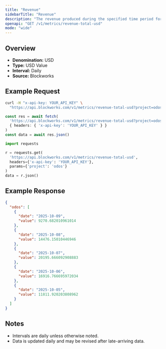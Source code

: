 ```yaml
---
title: "Revenue"
sidebarTitle: "Revenue"
description: "The revenue produced during the specified time period for given project."
openapi: "GET /v1/metrics/revenue-total-usd"
mode: "wide"
---
```


## Overview

- **Denomination:** USD
- **Type:** USD Value
- **Interval:** Daily
- **Source:** Blockworks

## Example Request

<CodeGroup>

```bash cURL
curl -H "x-api-key: YOUR_API_KEY" \
  "https://api.blockworks.com/v1/metrics/revenue-total-usd?project=odos"
```

```typescript TypeScript
const res = await fetch(
  'https://api.blockworks.com/v1/metrics/revenue-total-usd?project=odos',
  { headers: { 'x-api-key': 'YOUR_API_KEY' } }
)
const data = await res.json()
```

```python Python
import requests

r = requests.get(
  'https://api.blockworks.com/v1/metrics/revenue-total-usd',
  headers={'x-api-key': 'YOUR_API_KEY'},
  params={'project': 'odos'}
)
data = r.json()
```

</CodeGroup>

## Example Response

```json
{
  "odos": [
    {
      "date": "2025-10-09",
      "value": 9270.682010961014
    },
    {
      "date": "2025-10-08",
      "value": 14476.15010446946
    },
    {
      "date": "2025-10-07",
      "value": 20195.666092908883
    },
    {
      "date": "2025-10-06",
      "value": 16916.766695972034
    },
    {
      "date": "2025-10-05",
      "value": 11811.920203808962
    }
  ]
}
```

## Notes
- Intervals are daily unless otherwise noted.
- Data is updated daily and may be revised after late-arriving data.
